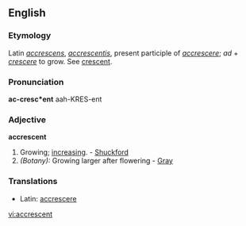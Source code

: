 ==English==

===Etymology===
Latin ''[[accrescens]]'', ''[[accrescentis]]'', present participle of ''[[accrescere]]''; ''ad'' + ''[[crescere]]'' to grow. See [[crescent]].

===Pronunciation===
'''ac-cresc*ent'''
{{rfp}}
{{rfap}}
aah-KRES-ent

===Adjective===
'''accrescent'''

# Growing; [[increasing]]. - [[Shuckford]]
#''(Botany):'' Growing larger after flowering - [[Gray]]

===Translations===
*Latin: [[accrescere]]

[[vi:accrescent]]